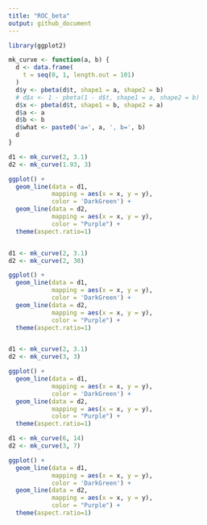 ```yaml
---
title: "ROC_beta"
output: github_document
---
```


```r
library(ggplot2)
```

```r
mk_curve <- function(a, b) {
  d <- data.frame(
    t = seq(0, 1, length.out = 101)
  )
  d$y <- pbeta(d$t, shape1 = a, shape2 = b)
  # d$x <- 1 - pbeta(1 - d$t, shape1 = a, shape2 = b)
  d$x <- pbeta(d$t, shape1 = b, shape2 = a)
  d$a <- a
  d$b <- b
  d$what <- paste0('a=', a, ', b=', b)
  d
}

d1 <- mk_curve(2, 3.1)
d2 <- mk_curve(1.93, 3)

ggplot() + 
  geom_line(data = d1,
            mapping = aes(x = x, y = y),
            color = 'DarkGreen') +
  geom_line(data = d2,
            mapping = aes(x = x, y = y),
            color = "Purple") + 
  theme(aspect.ratio=1)


d1 <- mk_curve(2, 3.1)
d2 <- mk_curve(2, 30)

ggplot() + 
  geom_line(data = d1,
            mapping = aes(x = x, y = y),
            color = 'DarkGreen') +
  geom_line(data = d2,
            mapping = aes(x = x, y = y),
            color = "Purple") + 
  theme(aspect.ratio=1)


d1 <- mk_curve(2, 3.1)
d2 <- mk_curve(3, 3)

ggplot() + 
  geom_line(data = d1,
            mapping = aes(x = x, y = y),
            color = 'DarkGreen') +
  geom_line(data = d2,
            mapping = aes(x = x, y = y),
            color = "Purple") + 
  theme(aspect.ratio=1)

d1 <- mk_curve(6, 14)
d2 <- mk_curve(3, 7)

ggplot() + 
  geom_line(data = d1,
            mapping = aes(x = x, y = y),
            color = 'DarkGreen') +
  geom_line(data = d2,
            mapping = aes(x = x, y = y),
            color = "Purple") + 
  theme(aspect.ratio=1)
```
